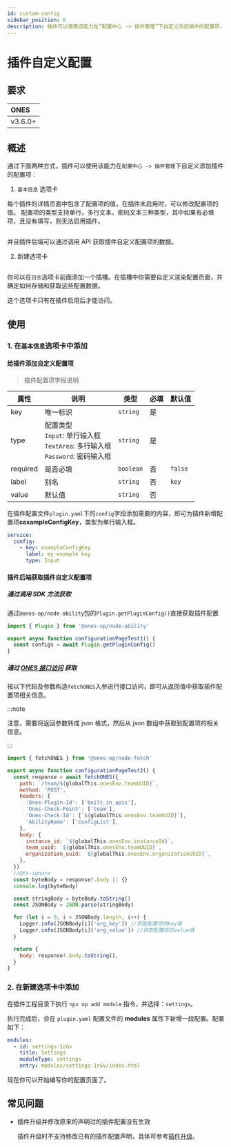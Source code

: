 ```yaml
---
id: custom-config
sidebar_position: 6
description: 插件可以使用该能力在“配置中心 -> 插件管理”下自定义添加插件的配置项。
---
```




# 插件自定义配置

## 要求

| ONES    |
| :------ |
| v3.6.0+ |

## 概述

通过下面两种方式，插件可以使用该能力在`配置中心 -> 插件管理`下自定义添加插件的配置项：

1. `基本信息` 选项卡

每个插件的详情页面中包含了配置项的值。在插件未启用时，可以修改配置项的值。
配置项的类型支持单行，多行文本，密码文本三种类型，其中如果有必填项，且没有填写，则无法启用插件。

<Image img={customConfig1} />

并且插件后端可以通过调用 API 获取插件自定义配置项的数据。

2. 新建选项卡

<Image img={customConfig2} />

你可以在`日志`选项卡前面添加一个插槽。在插槽中你需要自定义渲染配置页面，并确定如何存储和获取这些配置数据。

这个选项卡只有在插件启用后才能访问。

## 使用

### 1. 在`基本信息`选项卡中添加

#### 给插件添加自定义配置项

> 插件配置项字段说明

| 属性     | 说明                                                                                         | 类型      | 必填 | 默认值  |
| -------- | -------------------------------------------------------------------------------------------- | --------- | ---- | ------- |
| key      | 唯一标识                                                                                     | `string`  | 是   |         |
| type     | 配置类型<br /> `Input`: 单行输入框 <br />`TextArea`: 多行输入框<br /> `Password`: 密码输入框 | `string`  | 是   |         |
| required | 是否必填                                                                                     | `boolean` | 否   | `false` |
| label    | 别名                                                                                         | `string`  | 否   | `key`   |
| value    | 默认值                                                                                       | `string`  | 否   |         |

在插件配置文件`plugin.yaml`下的`config`字段添加需要的内容，即可为插件新增配置项**cexampleConfigKey**，类型为单行输入框。

```yaml title="config/plugin.yaml"
service:
  config:
    - key: exampleConfigKey
      label: my example key
      type: Input
```

#### 插件后端获取插件自定义配置项

##### 通过调用 SDK 方法获取

通过`@ones-op/node-ability`包的`Plugin.getPluginConfig()`直接获取插件配置

```typescript
import { Plugin } from '@ones-op/node-ability'

export async function configurationPageTest1() {
  const configs = await Plugin.getPluginConfig()
}
```

##### 通过 [ONES 接口访问](./ones-api/access.md) 获取

按以下代码及参数构造`fetchONES`入参进行接口访问，即可从返回值中获取插件配置项相关信息。

:::note

注意，需要将返回参数转成 json 格式，然后从 json 数组中获取到配置项的相关信息。

:::

```javascript
import { fetchONES } from '@ones-op/node-fetch'

export async function configurationPageTest2() {
  const response = await fetchONES({
    path: `/team/${globalThis.onesEnv.teamUUID}`,
    method: 'POST',
    headers: {
      'Ones-Plugin-Id': ['built_in_apis'],
      'Ones-Check-Point': ['team'],
      'Ones-Check-Id': [`${globalThis.onesEnv.teamUUID}`],
      'AbilityName': ['ConfigList'],
    },
    body: {
      instance_id: `${globalThis.onesEnv.instanceId}`,
      team_uuid: `${globalThis.onesEnv.teamUUID}`,
      organization_uuid: `${globalThis.onesEnv.organizationUUID}`,
    },
  })
  //@ts-ignore
  const byteBody = response?.body || {}
  console.log(byteBody)

  const stringBody = byteBody.toString()
  const JSONBody = JSON.parse(stringBody)

  for (let i = 0; i < JSONBody.length; i++) {
    Logger.info(JSONBody[i]['arg_key']) //获取配置项的key值
    Logger.info(JSONBody[i]['arg_value']) //获取配置项的value值
  }

  return {
    body: response?.body.toString(),
  }
}
```

### 2. 在新建选项卡中添加

在插件工程目录下执行 `npx op add module` 指令，并选择：`settings`。

执行完成后，会在 `plugin.yaml` 配置文件的 **modules** 属性下新增一段配置。配置如下：

```yaml
modules:
  - id: settings-1cGv
    title: Settings
    moduleType: settings
    entry: modules/settings-1cGv/index.html
```

现在你可以开始编写你的配置页面了。

## 常见问题

- 插件升级并修改原来的声明过的插件配置没有生效

  插件升级时不支持修改已有的插件配置声明，具体可参考[插件升级](../../guide/upgrade#插件配置---serviceconfig)。
